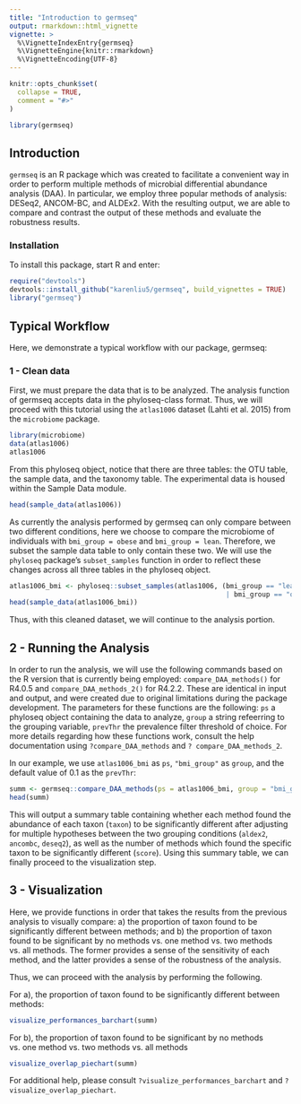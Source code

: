 ```yaml
---
title: "Introduction to germseq"
output: rmarkdown::html_vignette
vignette: >
  %\VignetteIndexEntry{germseq}
  %\VignetteEngine{knitr::rmarkdown}
  %\VignetteEncoding{UTF-8}
---
```


```r
knitr::opts_chunk$set(
  collapse = TRUE,
  comment = "#>"
)
```

```r
library(germseq)
```

## Introduction
`germseq` is an R package which was created to facilitate a convenient way in order to perform multiple methods of microbial differential abundance analysis (DAA). In particular, we employ three popular methods of analysis: DESeq2, ANCOM-BC, and ALDEx2. With the resulting output, we are able to compare and contrast the output of these methods and evaluate the robustness results.

### Installation

To install this package, start R and enter:
```r
require("devtools")
devtools::install_github("karenliu5/germseq", build_vignettes = TRUE)
library("germseq")
```


## Typical Workflow

Here, we demonstrate a typical workflow with our package, germseq:

### 1 - Clean data
First, we must prepare the data that is to be analyzed. The analysis function of germseq accepts data in the phyloseq-class format. Thus, we will proceed with this tutorial using the `atlas1006` dataset (Lahti et al. 2015) from the `microbiome` package.

```r
library(microbiome)
data(atlas1006)
atlas1006
```

From this phyloseq object, notice that there are three tables: the OTU table, the sample data, and the taxonomy table. The experimental data is housed within the Sample Data module. 

```r
head(sample_data(atlas1006))
```

As currently the analysis performed by germseq can only compare between two different conditions, here we choose to compare the microbiome of individuals with `bmi_group = obese` and `bmi_group = lean`. Therefore, we subset the sample data table to only contain these two. We will use the `phyloseq` package's `subset_samples` function in order to reflect these changes across all three tables in the phyloseq object.

```r
atlas1006_bmi <- phyloseq::subset_samples(atlas1006, (bmi_group == "lean" 
                                                      | bmi_group == "obese"))
head(sample_data(atlas1006_bmi))
```

Thus, with this cleaned dataset, we will continue to the analysis portion.

## 2 - Running the Analysis
In order to run the analysis, we will use the following commands based on the R version that is currently being employed: `compare_DAA_methods()` for R4.0.5 and `compare_DAA_methods_2()` for R4.2.2. These are identical in input and output, and were created due to original limitations during the package development. The parameters for these functions are the following: `ps` a phyloseq object containing the data to analyze, `group` a string refeerring to the grouping variable, `prevThr` the prevalence filter threshold of choice. For more details regarding how these functions work, consult the help documentation using `?compare_DAA_methods` and `? compare_DAA_methods_2`. 

In our example, we use `atlas1006_bmi` as `ps`, `"bmi_group"` as `group`, and the default value of 0.1 as the `prevThr`:

```r
summ <- germseq::compare_DAA_methods(ps = atlas1006_bmi, group = "bmi_group", prevThr = 0.1)
head(summ)
```

This will output a summary table containing whether each method found the abundance of each taxon (`taxon`) to be significantly different after adjusting for multiple hypotheses between the two grouping conditions (`aldex2`, `ancombc`, `deseq2`), as well as the number of methods which found the specific taxon to be significantly different (`score`). Using this summary table, we can finally proceed to the visualization step.


## 3 - Visualization
Here, we provide functions in order that takes the results from the previous analysis to visually compare: a) the proportion of taxon found to be significantly different between methods; and b) the proportion of taxon found to be significant by no methods vs. one method vs. two methods vs. all methods. The former provides a sense of the sensitivity of each method, and the latter provides a sense of the robustness of the analysis. 

Thus, we can proceed with the analysis by performing the following.

For a), the proportion of taxon found to be significantly different between methods:
```r
visualize_performances_barchart(summ)
```

For b), the proportion of taxon found to be significant by no methods vs. one method vs. two methods vs. all methods
```r
visualize_overlap_piechart(summ)
```

For additional help, please consult `?visualize_performances_barchart` and `?visualize_overlap_piechart`. 
